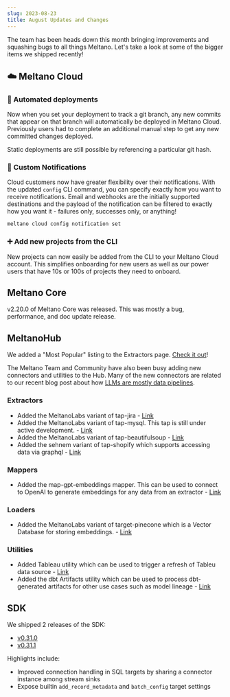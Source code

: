 ```yaml
---
slug: 2023-08-23
title: August Updates and Changes
---
```


The team has been heads down this month bringing improvements and squashing bugs to all things Meltano.
Let's take a look at some of the bigger items we shipped recently!

## ☁️ Meltano Cloud

### 🚀 Automated deployments

Now when you set your deployment to track a git branch, any new commits that appear on that branch will automatically be deployed in Meltano Cloud.
Previously users had to complete an additional manual step to get any new committed changes deployed.

Static deployments are still possible by referencing a particular git hash.

### 🚨 Custom Notifications

Cloud customers now have greater flexibility over their notifications.
With the updated `config` CLI command, you can specify exactly how you want to receive notifications.
Email and webhooks are the initially supported destinations and the payload of the notification can be filtered to exactly how you want it - failures only, successes only, or anything!

```bash
meltano cloud config notification set
```

### ➕ Add new projects from the CLI

New projects can now easily be added from the CLI to your Meltano Cloud account.
This simplifies onboarding for new users as well as our power users that have 10s or 100s of projects they need to onboard.


## Meltano Core

v2.20.0 of Meltano Core was released. This was mostly a bug, performance, and doc update release.

## MeltanoHub

We added a "Most Popular" listing to the Extractors page. [Check it out](https://hub.meltano.com/extractors)!

The Meltano Team and Community have also been busy adding new connectors and utilities to the Hub.
Many of the new connectors are related to our recent blog post about how [LLMs are mostly data pipelines](https://meltano.com/blog/llm-apps-are-mostly-data-pipelines/).

### Extractors

- Added the MeltanoLabs variant of tap-jira - [Link](https://github.com/MeltanoLabs/tap-jira)
- Added the MeltanoLabs variant of tap-mysql. This tap is still under active development. - [Link](https://hub.meltano.com/extractors/tap-mysql--meltanolabs/)
- Added the MeltanoLabs variant of tap-beautifulsoup - [Link](https://hub.meltano.com/extractors/tap-beautifulsoup)
- Added the sehnem variant of tap-shopify which supports accessing data via graphql - [Link](https://hub.meltano.com/extractors/tap-shopify--sehnem/)


### Mappers

- Added the map-gpt-embeddings mapper. This can be used to connect to OpenAI to generate embeddings for any data from an extractor - [Link](https://hub.meltano.com/mappers/map-gpt-embeddings)


### Loaders

- Added the MeltanoLabs variant of target-pinecone which is a Vector Database for storing embeddings. - [Link](https://hub.meltano.com/loaders/target-pinecone)

### Utilities

- Added Tableau utility which can be used to trigger a refresh of Tableu data source - [Link](https://hub.meltano.com/utilities/tableau)
- Added the dbt Artifacts utility which can be used to process dbt-generated artifacts for other use cases such as model lineage - [Link](https://hub.meltano.com/utilities/dbt-artifacts)


## SDK

We shipped 2 releases of the SDK:

- [v0.31.0](https://github.com/meltano/sdk/releases/tag/v0.31.0)
- [v0.31.1](https://github.com/meltano/sdk/releases/tag/v0.31.1)

Highlights include:

* Improved connection handling in SQL targets by sharing a connector instance among stream sinks
* Expose builtin `add_record_metadata` and `batch_config` target settings

